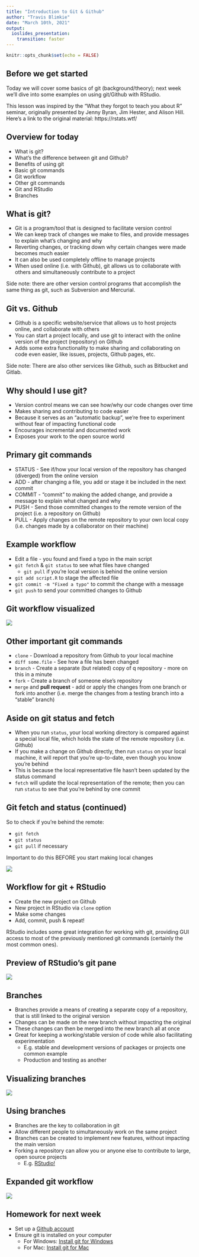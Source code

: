 ```yaml
---
title: "Introduction to Git & Github"
author: "Travis Blimkie"
date: "March 10th, 2021"
output: 
  ioslides_presentation:
    transition: faster
---
```


```r
knitr::opts_chunk$set(echo = FALSE)
```


## Before we get started

Today we will cover some basics of git (background/theory); next week we'll dive
into some examples on using git/Github with RStudio.

This lesson was inspired by the "What they forgot to teach you about R" seminar,
originally presented by Jenny Byran, Jim Hester, and Alison Hill. Here's a link
to the original material: https://rstats.wtf/


## Overview for today

- What is git?
- What's the difference between git and Github?
- Benefits of using git
- Basic git commands
- Git workflow
- Other git commands
- Git and RStudio
- Branches


## What is git?

- Git is a program/tool that is designed to facilitate version control
- We can keep track of changes we make to files, and provide messages to explain
what's changing and why
- Reverting changes, or tracking down why certain changes were made becomes much 
easier
- It can also be used completely offline to manage projects
- When used online (i.e. with Github), git allows us to collaborate with others
and simultaneously contribute to a project

Side note: there are other version control programs that accomplish the same
thing as git, such as Subversion and Mercurial.


## Git vs. Github

- Github is a specific website/service that allows us to host projects online,
and collaborate with others
- You can start a project locally, and use git to interact with the online
version of the project (repository) on Github
- Adds some extra functionality to make sharing and collaborating on code even
easier, like issues, projects, Github pages, etc.

Side note: There are also other services like Github, such as Bitbucket and
Gitlab.


## Why should I use git?

- Version control means we can see how/why our code changes over time
- Makes sharing and contributing to code easier
- Because it serves as an "automatic backup", we're free to experiment without
fear of impacting functional code
- Encourages incremental and documented work
- Exposes your work to the open source world


## Primary git commands

- STATUS - See if/how your local version of the repository has changed
(diverged) from the online version
- ADD - after changing a file, you add or stage it be included in the next
commit
- COMMIT - "commit" to making the added change, and provide a message to explain
what changed and why
- PUSH - Send those committed changes to the remote version of the project (i.e.
a repository on Github)
- PULL - Apply changes on the remote repository to your own local copy (i.e.
changes made by a collaborator on their machine)


## Example workflow

- Edit a file - you found and fixed a typo in the main script
- `git fetch` & `git status` to see what files have changed
  - `git pull` if you're local version is behind the online version
- `git add script.R` to stage the affected file
- `git commit -m "Fixed a typo"` to commit the change with a message
- `git push` to send your committed changes to Github


## Git workflow visualized
![](basic_git_workflow.png)


## Other important git commands

- `clone` - Download a repository from Github to your local machine
- `diff some.file` - See how a file has been changed
- `branch` - Create a separate (but related) copy of q repository - more
on this in a minute
- `fork` - Create a branch of someone else's repository
- `merge` and **pull request** - add or apply the changes from one branch or
fork into another (i.e. merge the changes from a testing branch into a "stable"
branch)


## Aside on git status and fetch

- When you run `status`, your local working directory is compared against a
special local file, which holds the state of the remote repository (i.e.
Github)
- If you make a change on Github directly, then run `status` on your local
machine, it will report that you're up-to-date, even though you know you're
behind
- This is because the local representative file hasn't been updated by the
status command
- `fetch` will update the local representation of the remote; then you can run
`status` to see that you're behind by one commit


## Git fetch and status (continued)

So to check if you're behind the remote:

- `git fetch`
- `git status`
- `git pull` if necessary

Important to do this BEFORE you start making local changes

![](basic_git_workflow2.png)


## Workflow for git + RStudio

- Create the new project on Github
- New project in RStudio via `clone` option
- Make some changes
- Add, commit, push & repeat!

RStudio includes some great integration for working with git, providing GUI
access to most of the previously mentioned git commands (certainly the most
common ones).


## Preview of RStudio's git pane

![](rstudio_git_pane.png)


## Branches

- Branches provide a means of creating a separate copy of a repository, that is
still linked to the original version
- Changes can be made on the new branch without impacting the original
- These changes can then be merged into the new branch all at once
- Great for keeping a working/stable version of code while also facilitating 
experimentation
  - E.g. stable and development versions of packages or projects one common
  example
  - Production and testing as another


## Visualizing branches

![](git_branches.png)


## Using branches

- Branches are the key to collaboration in git
- Allow different people to simultaneously work on the same project
- Branches can be created to implement new features, without impacting the main
version 
- Forking a repository can allow you or anyone else to contribute to large, 
open source projects
  - E.g. [RStudio!](https://github.com/rstudio/rstudio)


## Expanded git workflow
![](expanded_git_workflow.png)

  
## Homework for next week

- Set up a [Github account](https://github.com/join)
- Ensure git is installed on your computer
  - For Windows: [Install git for Windows](https://git-scm.com/download/win)
  - For Mac: [Install git for Mac](https://git-scm.com/download/mac)
